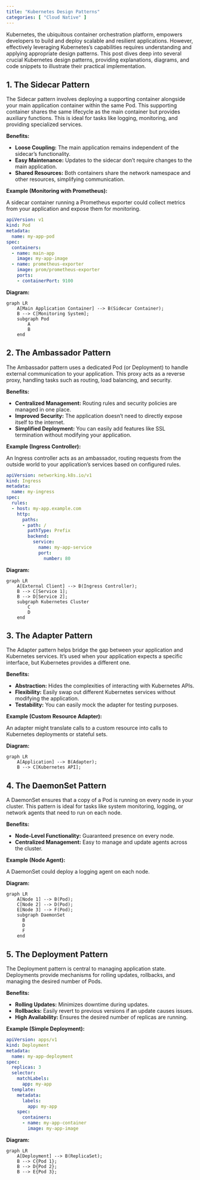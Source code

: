 ```yaml
---
title: "Kubernetes Design Patterns"
categories: [ "Cloud Native" ]
---
```



Kubernetes, the ubiquitous container orchestration platform, empowers developers to build and deploy scalable and resilient applications. However, effectively leveraging Kubernetes's capabilities requires understanding and applying appropriate design patterns. This post dives deep into several crucial Kubernetes design patterns, providing explanations, diagrams, and code snippets to illustrate their practical implementation.


## 1. The Sidecar Pattern

The Sidecar pattern involves deploying a supporting container alongside your main application container within the same Pod. This supporting container shares the same lifecycle as the main container but provides auxiliary functions.  This is ideal for tasks like logging, monitoring, and providing specialized services.

**Benefits:**

* **Loose Coupling:**  The main application remains independent of the sidecar's functionality.
* **Easy Maintenance:** Updates to the sidecar don't require changes to the main application.
* **Shared Resources:** Both containers share the network namespace and other resources, simplifying communication.

**Example (Monitoring with Prometheus):**

A sidecar container running a Prometheus exporter could collect metrics from your application and expose them for monitoring.

```yaml
apiVersion: v1
kind: Pod
metadata:
  name: my-app-pod
spec:
  containers:
  - name: main-app
    image: my-app-image
  - name: prometheus-exporter
    image: prom/prometheus-exporter
    ports:
    - containerPort: 9100
```

**Diagram:**

```mermaid
graph LR
    A[Main Application Container] --> B(Sidecar Container);
    B --> C[Monitoring System];
    subgraph Pod
        A
        B
    end
```


## 2. The Ambassador Pattern

The Ambassador pattern uses a dedicated Pod (or Deployment) to handle external communication to your application. This proxy acts as a reverse proxy, handling tasks such as routing, load balancing, and security.

**Benefits:**

* **Centralized Management:** Routing rules and security policies are managed in one place.
* **Improved Security:**  The application doesn't need to directly expose itself to the internet.
* **Simplified Deployment:**  You can easily add features like SSL termination without modifying your application.


**Example (Ingress Controller):**

An Ingress controller acts as an ambassador, routing requests from the outside world to your application's services based on configured rules.

```yaml
apiVersion: networking.k8s.io/v1
kind: Ingress
metadata:
  name: my-ingress
spec:
  rules:
  - host: my-app.example.com
    http:
      paths:
      - path: /
        pathType: Prefix
        backend:
          service:
            name: my-app-service
            port:
              number: 80
```

**Diagram:**

```mermaid
graph LR
    A[External Client] --> B(Ingress Controller);
    B --> C[Service 1];
    B --> D[Service 2];
    subgraph Kubernetes Cluster
        C
        D
    end
```


## 3. The Adapter Pattern

The Adapter pattern helps bridge the gap between your application and Kubernetes services.  It's used when your application expects a specific interface, but Kubernetes provides a different one.

**Benefits:**

* **Abstraction:**  Hides the complexities of interacting with Kubernetes APIs.
* **Flexibility:** Easily swap out different Kubernetes services without modifying the application.
* **Testability:**  You can easily mock the adapter for testing purposes.


**Example (Custom Resource Adapter):**

An adapter might translate calls to a custom resource into calls to Kubernetes deployments or stateful sets.


**Diagram:**

```mermaid
graph LR
    A[Application] --> B(Adapter);
    B --> C[Kubernetes API];
```


## 4. The DaemonSet Pattern

A DaemonSet ensures that a copy of a Pod is running on every node in your cluster.  This pattern is ideal for tasks like system monitoring, logging, or network agents that need to run on each node.

**Benefits:**

* **Node-Level Functionality:** Guaranteed presence on every node.
* **Centralized Management:**  Easy to manage and update agents across the cluster.

**Example (Node Agent):**

A DaemonSet could deploy a logging agent on each node.


**Diagram:**

```mermaid
graph LR
    A[Node 1] --> B(Pod);
    C[Node 2] --> D(Pod);
    E[Node 3] --> F(Pod);
    subgraph DaemonSet
      B
      D
      F
    end

```


## 5. The Deployment Pattern

The Deployment pattern is central to managing application state.  Deployments provide mechanisms for rolling updates, rollbacks, and managing the desired number of Pods.

**Benefits:**

* **Rolling Updates:**  Minimizes downtime during updates.
* **Rollbacks:**  Easily revert to previous versions if an update causes issues.
* **High Availability:**  Ensures the desired number of replicas are running.


**Example (Simple Deployment):**

```yaml
apiVersion: apps/v1
kind: Deployment
metadata:
  name: my-app-deployment
spec:
  replicas: 3
  selector:
    matchLabels:
      app: my-app
  template:
    metadata:
      labels:
        app: my-app
    spec:
      containers:
      - name: my-app-container
        image: my-app-image
```


**Diagram:**

```mermaid
graph LR
    A[Deployment] --> B(ReplicaSet);
    B --> C{Pod 1};
    B --> D{Pod 2};
    B --> E{Pod 3};
```




